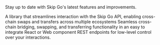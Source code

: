 Stay up to date with Skip Go's latest features and improvements.

<CardGroup cols={3}>

  <Card title="Client Library" icon="code" href="/release-notes/client" >
    A library that streamlines interaction with the Skip Go API, enabling cross-chain swaps and transfers across multiple ecosystems
  </Card>
  <Card title="Widget" icon="bolt-lightning" href="/release-notes/widget" >
    Seamless cross-chain bridging, swapping, and transferring functionality in an easy to integrate React or Web component
  </Card>
    <Card title="REST API" icon="sliders" href="/release-notes/api">
    REST endpoints for low-level control over your interactions.
  </Card>
</CardGroup>

